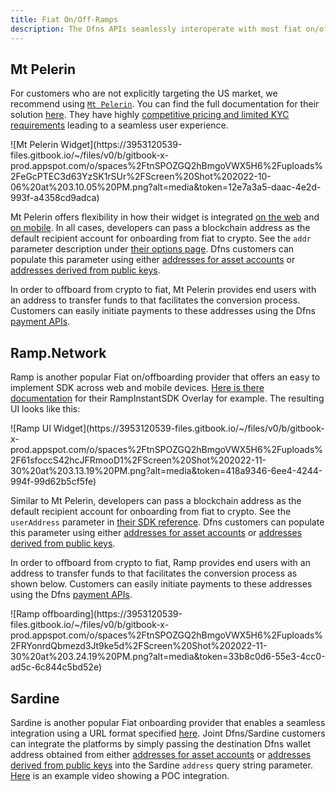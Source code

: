 ```yaml
---
title: Fiat On/Off-Ramps
description: The Dfns APIs seamlessly interoperate with most fiat on/offboarding providers.
---
```


## Mt Pelerin

For customers who are not explicitly targeting the US market, we recommend using [`Mt Pelerin`](https://www.mtpelerin.com/). You can find the full documentation for their solution [here](https://developers.mtpelerin.com/). They have highly [competitive pricing and limited KYC requirements](https://developers.mtpelerin.com/why-mt-pelerin) leading to a seamless user experience.

<Frame>
![Mt Pelerin Widget](https://3953120539-files.gitbook.io/~/files/v0/b/gitbook-x-prod.appspot.com/o/spaces%2FtnSPOZGQ2hBmgoVWX5H6%2Fuploads%2FeGcPTEC3d63YzSK1rSUr%2FScreen%20Shot%202022-10-06%20at%203.10.05%20PM.png?alt=media&#x26;token=12e7a3a5-daac-4e2d-993f-a4358cd9adca)
</Frame>

Mt Pelerin offers flexibility in how their widget is integrated [on the web](https://developers.mtpelerin.com/integration-guides/web-integration) and [on mobile](https://developers.mtpelerin.com/integration-guides/mobile-integration). In all cases, developers can pass a blockchain address as the default recipient account for onboarding from fiat to crypto. See the `addr` parameter description under [their options page](https://developers.mtpelerin.com/integration-guides/options). Dfns customers can populate this parameter using either [addresses for asset accounts](broken-reference) or [addresses derived from public keys](broken-reference).

In order to offboard from crypto to fiat, Mt Pelerin provides end users with an address to transfer funds to that facilitates the conversion process. Customers can easily initiate payments to these addresses using the Dfns [payment APIs](broken-reference).

## Ramp.Network

Ramp is another popular Fiat on/offboarding provider that offers an easy to implement SDK across web and mobile devices. [Here is there documentation](https://docs.ramp.network/web/quick-start-overlay) for their RampInstantSDK Overlay for example. The resulting UI looks like this:

<Frame>
![Ramp UI Widget](https://3953120539-files.gitbook.io/~/files/v0/b/gitbook-x-prod.appspot.com/o/spaces%2FtnSPOZGQ2hBmgoVWX5H6%2Fuploads%2F61sfoccS42hcJFRmooD1%2FScreen%20Shot%202022-11-30%20at%203.13.19%20PM.png?alt=media&#x26;token=418a9346-6ee4-4244-994f-99d62b5cf5fe)
</Frame>

Similar to Mt Pelerin, developers can pass a blockchain address as the default recipient account for onboarding from fiat to crypto. See the `userAddress` parameter in [their SDK reference](https://docs.ramp.network/configuration#useraddress). Dfns customers can populate this parameter using either [addresses for asset accounts](broken-reference) or [addresses derived from public keys](broken-reference).

In order to offboard from crypto to fiat, Ramp provides end users with an address to transfer funds to that facilitates the conversion process as shown below. Customers can easily initiate payments to these addresses using the Dfns [payment APIs](broken-reference).

<Frame>
![Ramp offboarding](https://3953120539-files.gitbook.io/~/files/v0/b/gitbook-x-prod.appspot.com/o/spaces%2FtnSPOZGQ2hBmgoVWX5H6%2Fuploads%2FRYonrdQbmezd3Jt9ke5d%2FScreen%20Shot%202022-11-30%20at%203.24.19%20PM.png?alt=media&#x26;token=33b8c0d6-55e3-4cc0-ad5c-6c844c5bd52e)
</Frame>

## Sardine

Sardine is another popular Fiat onboarding provider that enables a seamless integration using a URL format specified [here](https://docs.sardine.ai/docs/integrate-payments/5lz28jlqvuvg4-mobile-url-web-view#3-create-url). Joint Dfns/Sardine customers can integrate the platforms by simply passing the destination Dfns wallet address obtained from either [addresses for asset accounts](broken-reference) or [addresses derived from public keys](broken-reference) into the Sardine `address` query string parameter. [Here](https://www.loom.com/share/8baba35d5eee406dbe872a6bf8965453) is an example video showing a POC integration.
